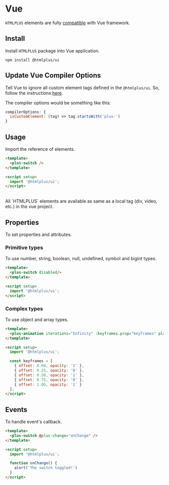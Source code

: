 # Vue

`HTMLPLUS` elements are fully [compatible](https://custom-elements-everywhere.com/#vue) with Vue framework.

## Install

Install `HTMLPLUS` package into Vue application.

```shell
npm install @htmlplus/ui
```

## Update Vue Compiler Options

Tell Vue to ignore all custom element tags defined in the `@htmlplus/ui`. So, follow the instructions [here](https://vuejs.org/guide/extras/web-components.html#using-custom-elements-in-vue).

The compiler options would be something like this:

```js
compilerOptions: {
  isCustomElement: (tag) => tag.startsWith('plus-')
}
```

## Usage

Import the reference of elements.

```html
<template>
  <plus-switch />
</template>

<script setup>
  import '@htmlplus/ui';
</script>
```

<br/>

<Alert type="info">
All `HTMLPLUS` elements are available as same as a local tag (div, video, etc.) in the vue project.
</Alert>

## Properties

To set properties and attributes.

### Primitive types

To use number, string, boolean, null, undefined, symbol and bigint types.

```html
<template>
  <plus-switch disabled/>
</template>

<script setup>
  import '@htmlplus/ui';
</script>
```

### Complex types

To use object and array types.

```html
<template>
  <plus-animation iterations="Infinity" :keyframes.prop="keyframes" play></plus-animation>
</template>

<script setup>
  import '@htmlplus/ui';

  const keyframes = [
    { offset: 0.00, opacity: '1' },
    { offset: 0.25, opacity: '0' },
    { offset: 0.50, opacity: '1' },
    { offset: 0.75, opacity: '0' },
    { offset: 1.00, opacity: '1' }
  ];
</script>
```

## Events

To handle event's callback.

```html
<template>
  <plus-switch @plus-change="onChange" />
</template>

<script setup>
  import '@htmlplus/ui';

  function onChange() {
    alert('The switch toggled!')
  }
</script>
```
